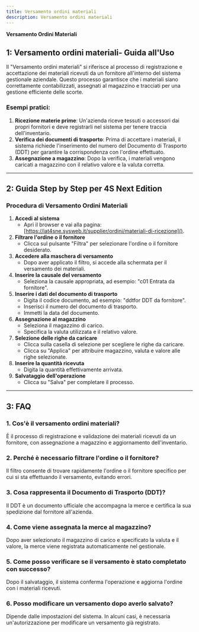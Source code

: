 ```yaml
---
title: Versamento ordini materiali
description: Versamento ordini materiali
---
```


**Versamento Ordini Materiali**

## 1: Versamento ordini materiali- Guida all'Uso

Il "Versamento ordini materiali" si riferisce al processo di registrazione e accettazione dei materiali ricevuti da un fornitore all'interno del sistema gestionale aziendale. Questo processo garantisce che i materiali siano correttamente contabilizzati, assegnati al magazzino e tracciati per una gestione efficiente delle scorte.

### Esempi pratici:

1. **Ricezione materie prime**: Un'azienda riceve tessuti o accessori dai propri fornitori e deve registrarli nel sistema per tenere traccia dell'inventario.
2. **Verifica dei documenti di trasporto**: Prima di accettare i materiali, il sistema richiede l'inserimento del numero del Documento di Trasporto (DDT) per garantire la corrispondenza con l'ordine effettuato.
3. **Assegnazione a magazzino**: Dopo la verifica, i materiali vengono caricati a magazzino con il relativo valore e la valuta corretta.

***

## 2: Guida Step by Step per 4S Next Edition

### Procedura di Versamento Ordini Materiali

1. **Accedi al sistema**
   * Apri il browser e vai alla pagina: [https://iat4sne.sysweb.it/supplier/ordini/materiali-di-ricezione]().
2. **Filtrare l'ordine o il fornitore**
   * Clicca sul pulsante "Filtra" per selezionare l'ordine o il fornitore desiderato.
3. **Accedere alla maschera di versamento**
   * Dopo aver applicato il filtro, si accede alla schermata per il versamento dei materiali.
4. **Inserire la causale del versamento**
   * Seleziona la causale appropriata, ad esempio: "c01 Entrata da fornitore".
5. **Inserire i dati del documento di trasporto**
   * Digita il codice documento, ad esempio: "ddtfor DDT da fornitore".
   * Inserisci il numero del documento di trasporto.
   * Immetti la data del documento.
6. **Assegnazione al magazzino**
   * Seleziona il magazzino di carico.
   * Specifica la valuta utilizzata e il relativo valore.
7. **Selezione delle righe da caricare**
   * Clicca sulla casella di selezione per scegliere le righe da caricare.
   * Clicca su "Applica" per attribuire magazzino, valuta e valore alle righe selezionate.
8. **Inserire la quantità ricevuta**
   * Digita la quantità effettivamente arrivata.
9. **Salvataggio dell'operazione**
   * Clicca su "Salva" per completare il processo.

***

## 3: FAQ

### 1. **Cos'è il versamento ordini materiali?**

È il processo di registrazione e validazione dei materiali ricevuti da un fornitore, con assegnazione a magazzino e aggiornamento dell'inventario.

### 2. **Perché è necessario filtrare l'ordine o il fornitore?**

Il filtro consente di trovare rapidamente l'ordine o il fornitore specifico per cui si sta effettuando il versamento, evitando errori.

### 3. **Cosa rappresenta il Documento di Trasporto (DDT)?**

Il DDT è un documento ufficiale che accompagna la merce e certifica la sua spedizione dal fornitore all'azienda.

### 4. **Come viene assegnata la merce al magazzino?**

Dopo aver selezionato il magazzino di carico e specificato la valuta e il valore, la merce viene registrata automaticamente nel gestionale.

### 5. **Come posso verificare se il versamento è stato completato con successo?**

Dopo il salvataggio, il sistema conferma l'operazione e aggiorna l'ordine con i materiali ricevuti.

### 6. **Posso modificare un versamento dopo averlo salvato?**

Dipende dalle impostazioni del sistema. In alcuni casi, è necessaria un'autorizzazione per modificare un versamento già registrato.